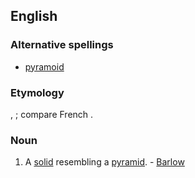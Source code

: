 ==English==

===Alternative spellings===
* [[pyramoid]]

===Etymology===
{{etyl|el}}, {{suffix|pyramid|oid}}; compare French {{term|pyramidoïde}}.

===Noun===
{{en-noun}}

# {{geometry}} A [[solid]] resembling a [[pyramid]]. - [[Barlow]]
